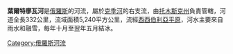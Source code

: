 '''葉爾特廖瓦河'''是[[俄羅斯|俄羅斯]]的河流，屬於[[克季河|克季河]]的右支流，由[[托木斯克州|托木斯克州]]負責管轄，河道全長332公里，流域面積5,240平方公里，流經[[西西伯利亞平原|西西伯利亞平原]]，河水主要來自雨水和融雪，每年十月至翌年五月結冰。

{{Russia-geo-stub}}
[[Category:俄羅斯河流|Category:俄羅斯河流]]